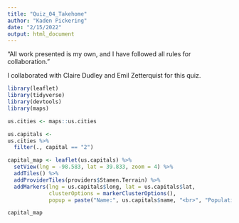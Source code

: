 ```yaml
---
title: "Quiz_04_Takehome"
author: "Kaden Pickering"
date: "2/15/2022"
output: html_document
---
```


“All work presented is my own, and I have followed all rules for collaboration.”

I collaborated with Claire Dudley and Emil Zetterquist for this quiz. 

```r
library(leaflet)
library(tidyverse)
library(devtools)
library(maps) 

us.cities <- maps::us.cities
```

```r
us.capitals <- 
us.cities %>%
  filter(., capital == "2")

```

```r
capital_map <- leaflet(us.capitals) %>%
  setView(lng = -98.583, lat = 39.833, zoom = 4) %>% 
  addTiles() %>%
  addProviderTiles(providers$Stamen.Terrain) %>% 
  addMarkers(lng = us.capitals$long, lat = us.capitals$lat,
             clusterOptions = markerClusterOptions(),
             popup = paste("Name:", us.capitals$name, "<br>", "Population:", us.capitals$pop, "<br>"))

capital_map
```

